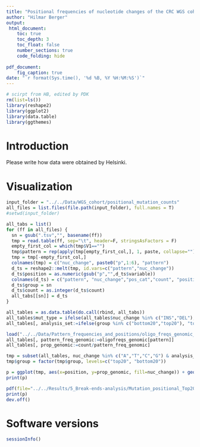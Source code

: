 ```yaml
---
title: "Positional frequencies of nucleotide changes of the CRC WGS cohort in CDMs"
author: "Hilmar Berger"
output: 
 html_document:
    toc: true
    toc_depth: 3
    toc_float: false
    number_sections: true
    code_folding: hide
    
pdf_document:
    fig_caption: true
date: "`r format(Sys.time(), '%d %B, %Y %H:%M:%S')`"
---
```


```r
# scirpt from HB, edited by PDK
rm(list=ls())
library(reshape2)
library(ggplot2)
library(data.table)
library(ggthemes)
```

# Introduction
Please write how data were obtained by Helsinki.

# Visualization
```r
input_folder = "../../Data/WGS_cohort/positional_mutation_counts" 
all_files = list.files(file.path(input_folder), full.names = T)
#setwd(input_folder)

all_tabs = list()
for (ff in all_files) {
  sn = gsub(".tsv","", basename(ff))
  tmp = read.table(ff, sep="\t", header=F, stringsAsFactors = F)
  empty_first_col = which(tmp$V1=="")
  tmp$pattern = rep(apply(tmp[empty_first_col,], 1, paste, collapse=""), each=nrow(tmp)/length(empty_first_col))
  tmp = tmp[-empty_first_col,]
  colnames(tmp) = c("nuc_change", paste0("p",1:6), "pattern")
  d_ts = reshape2::melt(tmp, id.vars=c("pattern","nuc_change"))
  d_ts$position = as.numeric(gsub("p","",d_ts$variable))
  colnames(d_ts) = c("pattern", "nuc_change","pos_cat","count", "position")
  d_ts$group = sn
  d_ts$count = as.integer(d_ts$count)
  all_tabs[[sn]] = d_ts
}

all_tables = as.data.table(do.call(rbind, all_tabs))
all_tables$mut_type = ifelse(all_tables$nuc_change %in% c("INS","DEL"), "Indel","SNV")
all_tables[, analysis_set:=ifelse(group %in% c("bottom20","top20"), "top_bottom", ifelse(group %in% c("distal","proximal"),"prox_dist", "location"))]

load("../../Data/Pattern_frequencies_and_positions/oligo_freqs_genomic_hg19_HN.Rdata")
all_tables[, pattern_freq_genomic:=oligofreqs_genomic[pattern]]
all_tables[, prop_genomic:=count/pattern_freq_genomic]
```

```r
tmp = subset(all_tables, nuc_change %in% c("A","T","C","G") & analysis_set == "top_bottom")
tmp$group = factor(tmp$group, levels=c("top20", "bottom20"))

p = ggplot(tmp, aes(x=position, y=prop_genomic, fill=nuc_change)) + geom_bar(stat="identity") + facet_grid(group  ~ pattern) + theme_few() + theme(text = element_text(size=12), strip.text.x = element_text(size = 18), strip.text.y = element_text(size = 14)) + ylab("Proportion of mutated motifs in genome") + xlab("Position in Motif")
print(p)

pdf(file="../../Results/5_Break-ends-analysis/Mutation_positional_Top20_Bottom20_genomic_proportion.pdf", width = 7, height = 4)
print(p)
dev.off()

```

# Software versions
```r
sessionInfo()
```